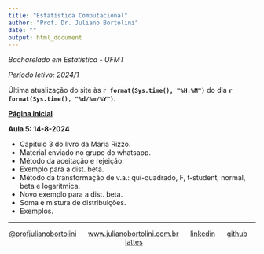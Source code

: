 ```yaml
---
title: "Estatística Computacional"
author: "Prof. Dr. Juliano Bortolini"
date: ""
output: html_document
---
```


*Bacharelado em Estatística - UFMT*

*Período letivo: 2024/1*

Última atualização do site às **`r format(Sys.time(), "%H:%M")`** do dia **`r format(Sys.time(), "%d/%m/%Y")`**.

[**Página inicial**](../index.html)

**Aula 5: 14-8-2024**

- Capítulo 3 do livro da Maria Rizzo.
- Material enviado no grupo do whatsapp.
- Método da aceitação e rejeição.
- Exemplo para a dist. beta.
- Método da transformação de v.a.: qui-quadrado, F, t-student, normal, beta e logarítmica.
- Novo exemplo para a dist. beta.
- Soma e mistura de distribuições.
- Exemplos.



----------
<div style="text-align: center;">

[@profjulianobortolini](https://instagram.com/profjulianobortolini) \  \  \ [www.julianobortolini.com.br](http://www.julianobortolini.com.br) \  \  \ [linkedin](https://linkedin.com/in/julianobortolini) \  \  \ [github](https://github.com/julianobortolini) \  \  \  [lattes](http://lattes.cnpq.br/6210909768845403)

</div>





  
  
  